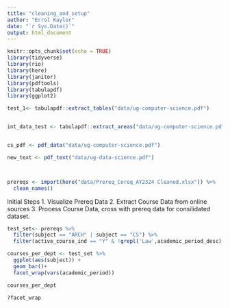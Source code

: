```yaml
---
title: "cleaning_and_setup"
author: "Errol Kaylor"
date: "`r Sys.Date()`"
output: html_document
---
```


```r
knitr::opts_chunk$set(echo = TRUE)
library(tidyverse)
library(rio)
library(here)
library(janitor)
library(pdftools)
library(tabulapdf)
library(ggplot2)
```


```r
test_1<- tabulapdf::extract_tables("data/ug-computer-science.pdf")


int_data_test <- tabulapdf::extract_areas("data/ug-computer-science.pdf")


cs_pdf <- pdf_data("data/ug-computer-science.pdf")

new_text <- pdf_text("data/ug-data-science.pdf")



prereqs <- import(here("data/Prereq_Coreq_AY2324 Cleaned.xlsx")) %>% 
  clean_names()
```

Initial Steps
1. Visualize Prereq Data
2. Extract Course Data from online sources
3. Process Course Data, cross with prereq data for consilidated dataset.

```r
test_set<- prereqs %>% 
  filter(subject == "ARCH" | subject == "CS") %>% 
  filter(active_course_ind == "Y" & !grepl('Law',academic_period_desc) )

courses_per_dept <- test_set %>% 
  ggplot(aes(subject)) +
  geom_bar()+
  facet_wrap(vars(academic_period))

courses_per_dept

?facet_wrap
```






